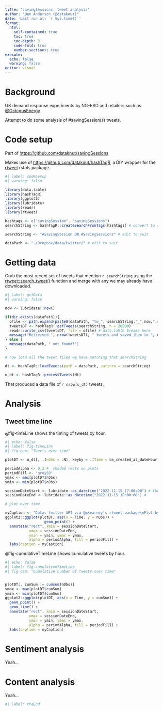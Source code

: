 ```yaml
---
title: "savingSessions: tweet analysis"
author: "Ben Anderson (@dataknut)"
date: 'Last run at: `r Sys.time()`'
format: 
  html:
    self-contained: true
    toc: true
    toc-depth: 3
    code-fold: true
    number-sections: true
execute:
  echo: false
  warning: false
editor: visual
---
```


# Background

UK demand response experiments by NG-ESO and retailers such as [\@OctopusEnergy](https://twitter.com/SavingSessions)

Attempt to do some analysis of #savingSession(s) tweets.

# Code setup

Part of <https://github.com/dataknut/savingSessions>

Makes use of <https://github.com/dataknut/hashTagR>, a DIY wrapper for the [rtweet](https://docs.ropensci.org/rtweet) rstats package.

```r
#| label: codeSetup
#| warning: false

library(data.table)
library(hashTagR)
library(ggplot2)
library(lubridate)
library(readr)
library(rtweet)

hashtags <- c("savingSession", "savingSessions")
searchString <- hashTagR::createSearchFromTags(hashtags) # convert to rtweet search string

searchString <- "#SavingSession OR #SavingSessions" # edit to suit

dataPath <- "~/Dropbox/data/twitter/" # edit to suit
```

# Getting data

Grab the most recent set of tweets that mention `r searchString` using the [rtweet::search_tweet()](https://docs.ropensci.org/rtweet/reference/search_tweets.html) function and merge with any we may already have downloaded.

```r
#| label: getData
#| warning: false

now <- lubridate::now()

if(dir.exists(dataPath)){
  ofile <- path.expand(paste0(dataPath, "tw_", searchString,"_",now,".csv"))
  tweetsDT <- hashTagR::getTweets(searchString, n = 20000)
  readr::write_csv(tweetsDT, file = ofile) # data.table breaks here
  message("Retreived ", nrow(tweetsDT), " tweets and saved them to ", ofile)
} else {
  message(dataPath, " not found!")
}

# now load all the tweet files we have matching that searchString

dt <- hashTagR::loadTweets(path = dataPath, pattern = searchString)

u_dt <- hashTagR::processTweets(dt)
```

That produced a data file of `r nrow(u_dt)` tweets.

# Analysis

## Tweet time line

@fig-timeLine shows the timing of tweets by hour.

```r
#| echo: false
#| label: fig-timeLine
#| fig-cap: "Tweets over time"

plotDT <- u_dt[, .(nObs = .N), keyby = .(Time = ba_created_at_dateHour)]

periodAlpha <- 0.3 #  shaded rects on plots
periodFill <- "grey50"
ymax <- max(plotDT$nObs)
ymin <- min(plotDT$nObs)

sessionDateStart <- lubridate::as_datetime("2022-11-15 17:00:00") # the half-hour it starts
sessionDateEnd <- lubridate::as_datetime("2022-11-15 18:00:00") # 

# plot over time

myCaption <- "Data: twitter API via @mkearney's rtweet package\nPlot by @dataknut\nSaving Session period marked as grey box"
ggplot2::ggplot(plotDT, aes(x = Time, y = nObs)) + 
                  geom_point() +
  annotate("rect", xmin = sessionDateStart,
           xmax = sessionDateEnd,
           ymin = ymin, ymax = ymax,
           alpha = periodAlpha, fill = periodFill) +
  labs(caption = myCaption)
```

@fig-cumulativeTimeLine shows cumulative tweets by hour.

```r
#| echo: false
#| label: fig-cumulativeTimeLine
#| fig-cap: "Cumulative number of tweets over time"


plotDT[, cumSum := cumsum(nObs)]
ymax <- max(plotDT$cumSum)
ymin <- min(plotDT$cumSum)
ggplot2::ggplot(plotDT, aes(x = Time, y = cumSum)) + 
  geom_point() +
  geom_line() +
  annotate("rect", xmin = sessionDateStart,
           xmax = sessionDateEnd,
           ymin = ymin, ymax = ymax,
           alpha = periodAlpha, fill = periodFill) +
  labs(caption = myCaption)
```

# Sentiment analysis

Yeah...

# Content analysis

Yeah...

```r
#| label: theEnd
```
